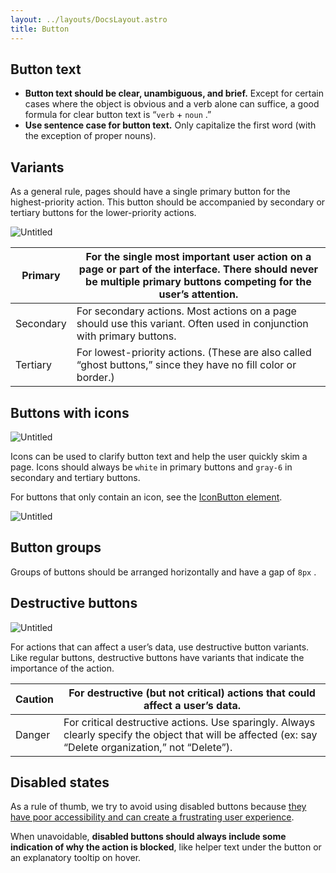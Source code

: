 ```yaml
---
layout: ../layouts/DocsLayout.astro
title: Button
---
```


## Button text

- **Button text should be clear, unambiguous, and brief.** Except for certain cases where the object is obvious and a verb alone can suffice, a good formula for clear button text is “`verb` + `noun` .”
- **Use sentence case for button text.** Only capitalize the first word (with the exception of proper nouns).

## Variants

As a general rule, pages should have a single primary button for the highest-priority action. This button should be accompanied by secondary or tertiary buttons for the lower-priority actions.

![Untitled](/button/button0.png)

| Primary | For the single most important user action on a page or part of the interface. There should never be multiple primary buttons competing for the user’s attention. |
| --- | --- |
| Secondary | For secondary actions. Most actions on a page should use this variant. Often used in conjunction with primary buttons. |
| Tertiary | For lowest-priority actions. (These are also called “ghost buttons,” since they have no fill color or border.) |

## Buttons with icons

![Untitled](/button/button1.png)

Icons can be used to clarify button text and help the user quickly skim a page. Icons should always be `white` in primary buttons and `gray-6` in secondary and tertiary buttons.

For buttons that only contain an icon, see the [IconButton element](https://prime.viam.com/?path=/docs/elements-iconbutton--docs).

![Untitled](/button/button2.png)

## Button groups

Groups of buttons should be arranged horizontally and have a gap of `8px` .

## Destructive buttons

![Untitled](/button/button3.png)

For actions that can affect a user’s data, use destructive button variants. Like regular buttons, destructive buttons have variants that indicate the importance of the action.

| Caution | For destructive (but not critical) actions that could affect a user’s data. |
| --- | --- |
| Danger | For critical destructive actions. Use sparingly. Always clearly specify the object that will be affected (ex: say “Delete organization,” not “Delete”). |

## Disabled states

As a rule of thumb, we try to avoid using disabled buttons because [they have poor accessibility and can create a frustrating user experience](https://www.smashingmagazine.com/2021/08/frustrating-design-patterns-disabled-buttons/). 

When unavoidable, **disabled buttons should always include some indication of why the action is blocked**, like helper text under the button or an explanatory tooltip on hover.
